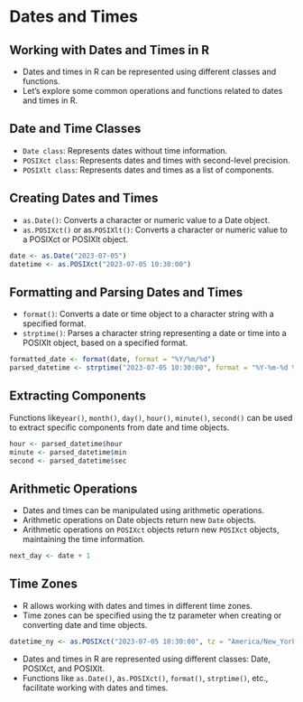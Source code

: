 # Dates and Times 
## Working with Dates and Times in R
- Dates and times in R can be represented using different classes and functions.
- Let's explore some common operations and functions related to dates and times in R.

## Date and Time Classes
- `Date class`: Represents dates without time information.
- `POSIXct class`: Represents dates and times with second-level precision.
- `POSIXlt class`: Represents dates and times as a list of components.

## Creating Dates and Times
- `as.Date()`: Converts a character or numeric value to a Date object.
- `as.POSIXct()` or as.`POSIXlt()`: Converts a character or numeric value to a POSIXct or POSIXlt object.

```{r}
date <- as.Date("2023-07-05")
datetime <- as.POSIXct("2023-07-05 10:30:00")
```

## Formatting and Parsing Dates and Times
- `format()`: Converts a date or time object to a character string with a specified format.
- `strptime()`: Parses a character string representing a date or time into a POSIXlt object, based on a specified format.

```{r}
formatted_date <- format(date, format = "%Y/%m/%d")
parsed_datetime <- strptime("2023-07-05 10:30:00", format = "%Y-%m-%d %H:%M:%S")
```

## Extracting Components
Functions like` year()`, `month()`, `day()`, `hour()`, `minute()`, `second()` can be used to extract specific components from date and time objects.

```{r}
hour <- parsed_datetime$hour
minute <- parsed_datetime$min
second <- parsed_datetime$sec
```

## Arithmetic Operations
- Dates and times can be manipulated using arithmetic operations.
- Arithmetic operations on Date objects return new `Date` objects.
- Arithmetic operations on `POSIXct` objects return new `POSIXct` objects, maintaining the time information.

```{r}
next_day <- date + 1
```

## Time Zones
- R allows working with dates and times in different time zones.
- Time zones can be specified using the tz parameter when creating or converting date and time objects. 

```{r}
datetime_ny <- as.POSIXct("2023-07-05 10:30:00", tz = "America/New_York")
```

- Dates and times in R are represented using different classes: Date, POSIXct, and POSIXlt.
- Functions like `as.Date()`, a`s.POSIXct()`, `format()`, `strptime()`, etc., facilitate working with dates and times.
